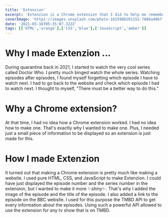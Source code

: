 ```yaml
---
title: 'Extenzion'
excerpt: 'Extenzion is a Chrome extension that I did to help me remember which episodes I have to watch next in a tv show.'
coverImage: 'https://images.unsplash.com/photo-1615986201152-7686a4867f30?ixlib=rb-1.2.1&ixid=MnwxMjA3fDB8MHxwaG90by1wYWdlfHx8fGVufDB8fHx8&auto=format&fit=crop&w=1025&q=80'
date: '2021-03-16T05:35:07.322Z'
tags: [['HTML','orange'],['CSS','blue'],['JavaScript','amber']]
---
```


# Why I made Extenzion ...

During quarantine back in 2021, I started to watch the very cool series called Doctor Who. I pretty much binged watch the whole series.
Watching episodes after episodes, I found myself forgetting which episode I have to watch next. I had to go back to the website and check
which episode I had to watch next. I thought to myself, "There must be a better way to do this."

# Why a Chrome extension?

At that time, I had no idea how a Chrome extension worked. I had no idea how to make one. That's exactly why I wanted to make one.
Plus, I needed just a small piece of information to be displayed so an extension is just made for this.

# How I made Extenzion

It turned out that making a Chrome extension is pretty much like making a website. I used pure HTML, CSS, and JavaScript to make Extenzion.
I could have just displayed the episode number and the series number in the extension, but I wanted to make it more ✨<i>shiny</i>✨.
That's why I added the image of the episode and the title of the episode. I also added a link to the episode on the BBC website.
I used for this purpose the TMBD API to get every information about the episodes. Using such a powerful API allowed to use
the extension for any tv show that is on TMBD.